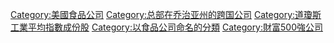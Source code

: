 {{Commons category|Coca-Cola}}
{{Catmore}}

{{DEFAULTSORT:Coca-Cola}}
[[Category:美國食品公司|Category:美國食品公司]]
[[Category:总部在乔治亚州的跨国公司|Category:总部在乔治亚州的跨国公司]]
[[Category:道瓊斯工業平均指數成份股|Category:道瓊斯工業平均指數成份股]]
[[Category:以食品公司命名的分類|Category:以食品公司命名的分類]]
[[Category:財富500強公司|Category:財富500強公司]]